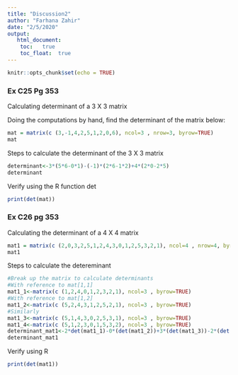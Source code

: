 ---
title: "Discussion2"
author: "Farhana Zahir"
date: "2/5/2020"
output: 
   html_document:
    toc:   true
    toc_float:  true
---

```{r setup, include=FALSE}
knitr::opts_chunk$set(echo = TRUE)
```

### Ex C25 Pg 353 

Calculating determinant of a 3 X 3 matrix

Doing the computations by hand, find the determinant of the matrix below:

```{r}
mat = matrix(c (3,-1,4,2,5,1,2,0,6), ncol=3 , nrow=3, byrow=TRUE)
mat
```

Steps to calculate the determinant of the 3 X 3 matrix

```{r}
determinant<-3*(5*6-0*1)-(-1)*(2*6-1*2)+4*(2*0-2*5)
determinant
```

Verify using the R function det

```{r}
print(det(mat))
```

### Ex C26 pg 353

Calculating the determinant of a 4 X 4 matrix

```{r}
mat1 = matrix(c (2,0,3,2,5,1,2,4,3,0,1,2,5,3,2,1), ncol=4 , nrow=4, byrow=TRUE)
mat1
```

Steps to calculate the detereminant

```{r}
#Break up the matrix to calculate determinants
#With reference to mat[1,1]
mat1_1<-matrix(c (1,2,4,0,1,2,3,2,1), ncol=3 , byrow=TRUE)
#With reference to mat[1,2]
mat1_2<-matrix(c (5,2,4,3,1,2,5,2,1), ncol=3 , byrow=TRUE)
#Similarly
mat1_3<-matrix(c (5,1,4,3,0,2,5,3,1), ncol=3 , byrow=TRUE)
mat1_4<-matrix(c (5,1,2,3,0,1,5,3,2), ncol=3 , byrow=TRUE)
determinant_mat1<-2*det(mat1_1)-0*(det(mat1_2))+3*(det(mat1_3))-2*(det(mat1_4))
determinant_mat1
```

Verify using R

```{r}
print(det(mat1))
```